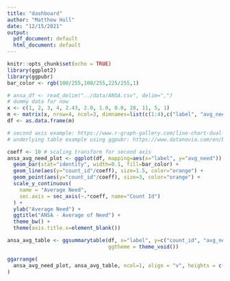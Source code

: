 ```yaml
---
title: "dashboard"
author: "Matthew Hull"
date: "12/15/2021"
output:
  pdf_document: default
  html_document: default
---
```


```r
knitr::opts_chunk$set(echo = TRUE)
library(ggplot2)
library(ggpubr)
bar_color <- rgb(100/255,100/255,225/255,1)
```

```r
# ansa_df <- read_delim("../data/ANSA.csv", delim=",")
# dummy data for now
x <- c(1, 2, 3, 4, 2.43, 2.0, 1.0, 0.0, 28, 11, 5, 1)
m <- matrix(x, nrow=4, ncol=3, dimnames=list(c(1:4),c("label", "avg_need", "count_id")))
df <- as.data.frame(m)
```


```r
# second axis example: https://www.r-graph-gallery.com/line-chart-dual-Y-axis-ggplot2.html  
# underlying table example using ggpubr: https://www.datanovia.com/en/blog/how-to-create-a-beautiful-plots-in-r-with-summary-statistics-labels/

coeff <- 10 # scaling transform for second axis
ansa_avg_need_plot <- ggplot(df, mapping=aes(x="label", y="avg_need")) + 
  geom_bar(stat="identity", width=0.1, fill=bar_color) +
  geom_line(aes(y="count_id"/coeff), size=1.5, color="orange") +
  geom_point(aes(y="count_id"/coeff), size=3, color="orange") +
  scale_y_continuous(
    name = "Average Need",
    sec.axis = sec_axis(~.*coeff, name="Count Id")
  ) +
  ylab("Average Need") + 
  ggtitle("ANSA - Average of Need") + 
  theme_bw() +
  theme(axis.title.x=element_blank())  

ansa_avg_table <- ggsummarytable(df, x="label", y=c("count_id", "avg_need"), digits = 2,
                                 ggtheme = theme_void())

ggarrange(
  ansa_avg_need_plot, ansa_avg_table, ncol=1, align = "v", heights = c(0.80, 0.20)
)
  
```

